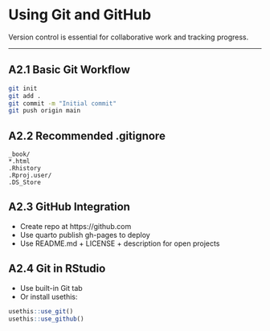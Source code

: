 # Using Git and GitHub

Version control is essential for collaborative work and tracking progress.

---

## A2.1 Basic Git Workflow

```bash
git init
git add .
git commit -m "Initial commit"
git push origin main
```

## A2.2 Recommended .gitignore
```text
_book/
*.html
.Rhistory
.Rproj.user/
.DS_Store
```

## A2.3 GitHub Integration
- Create repo at https://github.com
- Use quarto publish gh-pages to deploy
- Use README.md + LICENSE + description for open projects

## A2.4 Git in RStudio
- Use built-in Git tab
- Or install usethis:
  
```r
usethis::use_git()
usethis::use_github()
```


